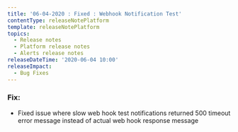 ```yaml
---
title: '06-04-2020 : Fixed : Webhook Notification Test'
contentType: releaseNotePlatform
template: releaseNotePlatform
topics:
  - Release notes
  - Platform release notes
  - Alerts release notes
releaseDateTime: '2020-06-04 10:00'
releaseImpact:
  - Bug Fixes
---
```


### Fix:

* Fixed issue where slow web hook test notifications returned 500 timeout error message instead of actual web hook response message
